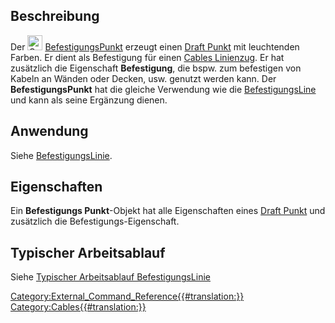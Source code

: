<languages/>

{{Docnav/de
|[[Cables_Material/de|Material]]
|[[Cables_SupportLine/de|BefestigungsLinie]]
|[[Cables_Workbench/de|Arbeitsbereich Cables]]
|IconL=Cables_Material.svg
|IconR=Cables_SupportLine.svg
|IconC=Cables_workbench_icon.svg
}}

{{GuiCommand/de
|Name=Cables SupportPoint
|MenuLocation=Kabelbefestigung → BefestigungsPunkt
|Workbenches=[[Cables_Workbench/de|Externer Arbeitsbereich Cables]]
|Shortcut=
|Version=1.0
|SeeAlso=[[Cables_Cable/de|Kabel]], [[Cables_CableBox/de|KabelBox]], [[Cables_SupportLine/de|BefestigungsLine]]
}}

<span id="Description"></span>
==Beschreibung==

Der [[Image:Cables_SupportPoint.svg|24px]] [[Cables_SupportPoint/de|BefestigungsPunkt]] erzeugt einen [[Draft_Point/de|Draft Punkt]] mit leuchtenden Farben. Er dient als Befestigung für einen [[Cables_WireFlex/de|Cables Linienzug]]. Er hat zusätzlich die Eigenschaft '''Befestigung''', die bspw. zum befestigen von Kabeln an Wänden oder Decken, usw. genutzt werden kann. Der '''BefestigungsPunkt''' hat die gleiche Verwendung wie die  [[Cables_SupportLine/de|BefestigungsLine]] und kann als seine Ergänzung dienen.

<span id="Usage"></span>
==Anwendung==

Siehe [[Cables_SupportLine/de|BefestigungsLinie]].

<span id="Properties"></span>
==Eigenschaften==

Ein '''Befestigungs Punkt'''-Objekt hat alle Eigenschaften eines [[Draft_Point/de#Properties|Draft Punkt]] und zusätzlich die Befestigungs-Eigenschaft.

<span id="Typical_workflow"></span>
==Typischer Arbeitsablauf==

Siehe [[Cables_SupportLine/de#Typical workflow|Typischer Arbeitsablauf BefestigungsLinie]]


{{Docnav
|[[Cables_Material/de|Material]]
|[[Cables_SupportLine/de|BefestigungsLine]]
|[[Cables_Workbench/de|Arbeitsbereich Cabels]]
|IconL=Cables_Material.svg
|IconR=Cables_SupportLine.svg
|IconC=Cables_workbench_icon.svg
}}

[[Category:External_Command_Reference{{#translation:}}]]
[[Category:Cables{{#translation:}}]]